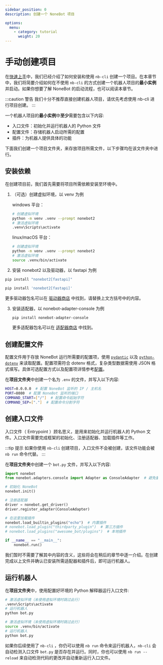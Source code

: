 ```yaml
---
sidebar_position: 0
description: 创建一个 NoneBot 项目

options:
  menu:
    - category: tutorial
      weight: 20
---
```


# 手动创建项目

在[快速上手](../quick-start.mdx)中，我们已经介绍了如何安装和使用 `nb-cli` 创建一个项目。在本章节中，我们将简要介绍如何在不使用 `nb-cli` 的方式创建一个机器人项目的**最小实例**并启动。如果你想要了解 NoneBot 的启动流程，也可以阅读本章节。

:::caution 警告
我们十分不推荐直接创建机器人项目，请优先考虑使用 nb-cli 进行项目创建。
:::

一个机器人项目的**最小实例**中**至少**需要包含以下内容:

- 入口文件：初始化并运行机器人的 Python 文件
- 配置文件：存储机器人启动所需的配置
- 插件：为机器人提供具体的功能

下面我们创建一个项目文件夹，来存放项目所需文件，以下步骤均在该文件夹中进行。

## 安装依赖

在创建项目前，我们首先需要将项目所需依赖安装至环境中。

1. （可选）创建虚拟环境，以 venv 为例

   windows 平台：

   ```bash
   # 创建虚拟环境
   python -m venv .venv --prompt nonebot2
   # 激活虚拟环境
   .venv\Scripts\activate
   ```

   linux/macOS 平台：

   ```bash
   # 创建虚拟环境
   python -m venv .venv --prompt nonebot2
   # 激活虚拟环境
   source .venv/bin/activate
   ```

2. 安装 nonebot2 以及驱动器，以 fastapi 为例

<Tabs groupId="platform">
  <TabItem value="windows" label="windows 平台" default>

```bash
pip install "nonebot2[fastapi]"
```

  </TabItem>
  <TabItem value="linux/macOS" label="linux/macOS">

```bash
pip install 'nonebot2[fastapi]'
```

  </TabItem>
</Tabs>

更多驱动器包名可以在 [驱动器商店](/store/drivers) 中找到，请替换上文方括号中的内容。

3. 安装适配器，以 nonebot-adapter-console 为例

   ```bash
   pip install nonebot-adapter-console
   ```

   更多适配器包名可以在 [适配器商店](/store/adapters) 中找到。

## 创建配置文件

配置文件用于存放 NoneBot 运行所需要的配置项，使用 [`pydantic`](https://docs.pydantic.dev/) 以及 [`python-dotenv`](https://saurabh-kumar.com/python-dotenv/) 来读取配置。配置项需符合 dotenv 格式，复杂类型数据需使用 JSON 格式填写。具体可选配置方式以及配置项详情参考[配置](../appendices/config.mdx)。

在**项目文件夹**中创建一个名为 `.env` 的文件，并写入以下内容:

```bash title=.env
HOST=0.0.0.0  # 配置 NoneBot 监听的 IP / 主机名
PORT=8080  # 配置 NoneBot 监听的端口
COMMAND_START=["/"]  # 配置命令起始字符
COMMAND_SEP=["."]  # 配置命令分割字符
```

## 创建入口文件

入口文件（ Entrypoint ）顾名思义，是用来初始化并运行机器人的 Python 文件。入口文件需要完成框架的初始化、注册适配器、加载插件等工作。

:::tip 提示
如果你使用 `nb-cli` 创建项目，入口文件不会被创建，该文件功能会被 `nb run` 命令代替。
:::

在**项目文件夹**中创建一个 `bot.py` 文件，并写入以下内容:

```python title=bot.py
import nonebot
from nonebot.adapters.console import Adapter as ConsoleAdapter  # 避免重复命名

# 初始化 NoneBot
nonebot.init()

# 注册适配器
driver = nonebot.get_driver()
driver.register_adapter(ConsoleAdapter)

# 在这里加载插件
nonebot.load_builtin_plugins("echo")  # 内置插件
# nonebot.load_plugin("thirdparty_plugin")  # 第三方插件
# nonebot.load_plugins("awesome_bot/plugins")  # 本地插件

if __name__ == "__main__":
    nonebot.run()
```

我们暂时不需要了解其中内容的含义，这些将会在稍后的章节中逐一介绍。在创建完成以上文件并确认已安装所需适配器和插件后，即可运行机器人。

## 运行机器人

在**项目文件夹**中，使用配置好环境的 Python 解释器运行入口文件:

<Tabs groupId="platform">
  <TabItem value="windows" label="windows 平台" default>

```bash
# 激活虚拟环境（未使用虚拟环境时跳过此行）
.venv\Scripts\activate
# 运行机器人
python bot.py
```

  </TabItem>
  <TabItem value="linux/macOS" label="linux/macOS">

```bash
# 激活虚拟环境（未使用虚拟环境时跳过此行）
source .venv/bin/activate
# 运行机器人
python bot.py
```

  </TabItem>
</Tabs>

如果你后续使用了 `nb-cli` ，你仍可以使用 `nb run` 命令来运行机器人，`nb-cli` 会自动检测入口文件 `bot.py` 是否存在并运行。同时，你也可以使用 `nb run --reload` 来自动检测代码的更改并自动重新运行入口文件。
